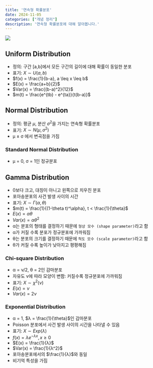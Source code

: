 ```yaml
---
title: '연속형 확률분포'
date: 2024-11-05
categories: ["개념 정리"]
description: '연속형 확률분포에 대해 알아봅니다.'
---
```


![](/img/stat-thumb.jpg){.post-thumbnail}

## Uniform Distribution

- 정의: 구간 [a,b]에서 모든 구간의 길이에 대해 확률이 동일한 분포
- 표기: $X \sim U(a,b)$
- $f(x) = \frac{1}{b-a}, a \leq x \leq b$
- $E(x) = \frac{a+b}{2}$
- $Var(x) = \frac{(b-a)^2}{12}$
- $m(t) = \frac{e^{tb} - e^{ta}}{t(b-a)}$

## Normal Distribution

- 정의: 평균 $\mu$, 분산 $\sigma^2$을 가지는 연속형 확률분포
- 표기: $X \sim N(\mu, \sigma^2)$
- μ ± σ 에서 변곡점을 가짐

### Standard Normal Distribution

- μ = 0, σ = 1인 정규분포

## Gamma Distribution

- 0보다 크고, 대칭이 아니고 왼쪽으로 치우친 분포
- 포아송분포의 사건 발생 사이의 시간
- 표기: $X \sim Γ(α,θ)$
- $m(t) = \frac{1}{(1-\theta t)^\alpha}, t < \frac{1}{\theta}$
- $E(x) = αθ$
- $Var(x) = αθ^2$
- α는 분포의 형태를 결정하기 때문에 `형상 모수 (shape parameter)`라고 함
- α가 커질 수록 분포가 정규분포에 가까워짐
- θ는 분포의 크기를 결정하기 때문에 `척도 모수 (scale parameter)`라고 함
- θ가 커질 수록 높이가 낮아지고 평평해짐

### Chi-square Distribution

- α = ν/2, θ = 2인 감마분포
- 자유도 ν에 따라 모양이 변함: 커질수록 정규분포에 가까워짐
- 표기: $X \sim χ^2(ν)$
- $E(x) = ν$
- $Var(x) = 2ν$

### Exponential Distribution

- α = 1, $λ = \frac{1}{\theta}$인 감마분포
- Poisson 분포에서 사건 발생 사이의 시간을 나타낼 수 있음
- 표기: $X \sim Exp(λ)$
- $f(x) = λe^{-λx}, x \geq 0$
- $E(x) = \frac{1}{λ}$
- $Var(x) = \frac{1}{λ^2}$
- 포아송분포에서의 $\frac{1}{λ}$와 동일
- 비기억 특성을 가짐
